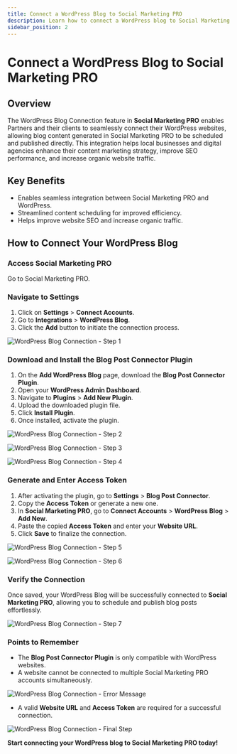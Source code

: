 ```yaml
---
title: Connect a WordPress Blog to Social Marketing PRO
description: Learn how to connect a WordPress blog to Social Marketing PRO to publish content directly from the platform to your WordPress website.
sidebar_position: 2
---
```


# Connect a WordPress Blog to Social Marketing PRO

## Overview

The WordPress Blog Connection feature in **Social Marketing PRO** enables Partners and their clients to seamlessly connect their WordPress websites, allowing blog content generated in Social Marketing PRO to be scheduled and published directly. This integration helps local businesses and digital agencies enhance their content marketing strategy, improve SEO performance, and increase organic website traffic.

## Key Benefits

- Enables seamless integration between Social Marketing PRO and WordPress.
- Streamlined content scheduling for improved efficiency.
- Helps improve website SEO and increase organic traffic.

## How to Connect Your WordPress Blog

### Access Social Marketing PRO

Go to Social Marketing PRO.

### Navigate to Settings

1. Click on **Settings** > **Connect Accounts**.
2. Go to **Integrations** > **WordPress Blog**.
3. Click the **Add** button to initiate the connection process.

![WordPress Blog Connection - Step 1](/img/social-marketing/settings/wordpress-blog-connection/wordpress-blog-1.jpg)

### Download and Install the Blog Post Connector Plugin

1. On the **Add WordPress Blog** page, download the **Blog Post Connector Plugin**.
2. Open your **WordPress Admin Dashboard**.
3. Navigate to **Plugins** > **Add New Plugin**.
4. Upload the downloaded plugin file.
5. Click **Install Plugin**.
6. Once installed, activate the plugin.

![WordPress Blog Connection - Step 2](/img/social-marketing/settings/wordpress-blog-connection/wordpress-blog-2.jpg)

![WordPress Blog Connection - Step 3](/img/social-marketing/settings/wordpress-blog-connection/wordpress-blog-3.jpg)

![WordPress Blog Connection - Step 4](/img/social-marketing/settings/wordpress-blog-connection/wordpress-blog-4.jpg)

### Generate and Enter Access Token

1. After activating the plugin, go to **Settings** > **Blog Post Connector**.
2. Copy the **Access Token** or generate a new one.
3. In **Social Marketing PRO**, go to **Connect Accounts** > **WordPress Blog** > **Add New**.
4. Paste the copied **Access Token** and enter your **Website URL**.
5. Click **Save** to finalize the connection.

![WordPress Blog Connection - Step 5](/img/social-marketing/settings/wordpress-blog-connection/wordpress-blog-5.jpg)

![WordPress Blog Connection - Step 6](/img/social-marketing/settings/wordpress-blog-connection/wordpress-blog-6.jpg)

### Verify the Connection

Once saved, your WordPress Blog will be successfully connected to **Social Marketing PRO**, allowing you to schedule and publish blog posts effortlessly.

![WordPress Blog Connection - Step 7](/img/social-marketing/settings/wordpress-blog-connection/wordpress-blog-7.jpg)

### Points to Remember

- The **Blog Post Connector Plugin** is only compatible with WordPress websites.
- A website cannot be connected to multiple Social Marketing PRO accounts simultaneously.

![WordPress Blog Connection - Error Message](/img/social-marketing/settings/wordpress-blog-connection/wordpress-blog-8.jpg)

- A valid **Website URL** and **Access Token** are required for a successful connection.

![WordPress Blog Connection - Final Step](/img/social-marketing/settings/wordpress-blog-connection/wordpress-blog-9.jpg)

**Start connecting your WordPress blog to Social Marketing PRO today!**